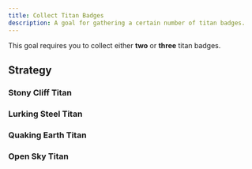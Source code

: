 ```yaml
---
title: Collect Titan Badges
description: A goal for gathering a certain number of titan badges.
---
```



This goal requires you to collect either **two** or **three** titan badges.

## Strategy

### Stony Cliff Titan

<LinkCard
  title="Stony Cliff Titan Badge Guide"
  href="/path-of-legends/stony-cliff-titan"
  description="Read how to obtain the Stony Cliff Titan badge."
/>

### Lurking Steel Titan

<LinkCard
  title="Lurking Steel Titan Badge Guide"
  href="/path-of-legends/lurking-steel-titan"
  description="Read how to obtain the Lurking Steel Titan badge."
/>

### Quaking Earth Titan

<LinkCard
  title="Quaking Earth Titan Badge Guide"
  href="/path-of-legends/quaking-earth-titan"
  description="Read how to obtain the Quaking Earth Titan badge."
/>

### Open Sky Titan

<LinkCard
  title="Open Sky Titan Badge Guide"
  href="/path-of-legends/open-sky-titan "
  description="Read how to obtain the Open Sky Titan badge."
/>
